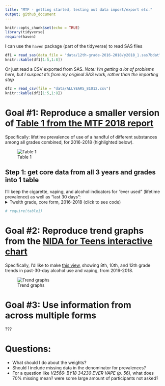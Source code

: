 ```yaml
---
title: "MTF - getting started, testing out data import/export etc."
output: github_document
---
```


```r
knitr::opts_chunk$set(echo = TRUE)
library(tidyverse)
require(haven)
```

I can use the `haven` package (part of the tidyverse) to read SAS files
```r
df1 = read_sas(data_file = "data/12th-grade-2016-2018/y2018_1.sas7bdat")
knitr::kable(df1[1:5,1:8])
```

Or just read a CSV exported from SAS.
*Note: I'm getting a lot of problems here, but I suspect it's from my original SAS work, rather than the importing step*
```r
df2 = read_csv(file = "data/ALLYEARS_81012.csv")
knitr::kable(df2[1:5,1:8])
```

# Goal #1: Reproduce a smaller version of [Table 1 from the MTF 2018 report](http://www.monitoringthefuture.org//pubs/monographs/mtf-overview2018.pdf#page=59&zoom=100,0,0)

Specifically: lifetime prevalence of use of a handful of different substances among all grades combined, for 2016-2018 (highlighted below).

![Table 1](images/Table1.png)


## Step 1: get core data from all 3 years and grades into 1 table

I'll keep the cigarette, vaping, and alcohol indicators for "ever used" (lifetime prevalence) as well as "last 30 days":
<details>
<summary>Twelth grade, core form, 2016-2018 (click to see code)</summary>
```r
twelve_core = function(year) {
  path = paste("data/12th-grade-2016-2018/y", year, "_1.sas7bdat", sep = "")
  
  basic_set = read_sas(data_file = path) %>% 
    select(.,
           id = RESPONDENT_ID,
           year = V1,
           sex = V2150,
           cig_ever = V2101,
           cig_month = V2102,
           alc_lifetime = V2104,
           alc_month = V2106,
           alc_drunk_lifetime = V2020,
           weight = ARCHIVE_WT,
           ) %>% 
    mutate(.,
           grade = 12,
           sex = recode_factor(sex, "1" = "Male", "2" = "Female", "-9" = NA_character_),
           cig_ever = recode_factor(cig_ever, "1" = "No", "-9" = NA_character_, .default = "Yes"),
           cig_month = recode_factor(cig_month, "1" = "No", "-9" = NA_character_, .default = "Yes"),
           alc_lifetime = recode_factor(alc_lifetime, "1" = "No", "-9" = NA_character_, .default = "Yes"),
           alc_month = recode_factor(alc_month, "1" = "No", "-9" = NA_character_, .default = "Yes"),
           alc_drunk_lifetime = recode_factor(alc_drunk_lifetime, "1" = "No", "-9" = NA_character_, .default = "Yes")
           )
  
  if (year >= 2017) { # the year they added in more nuanced vaping questions
    vaping_data = read_sas(data_file = path) %>% 
     select(.,
           id = RESPONDENT_ID,
           vape_ever = V2566,
           vape_nic_lifetime = V2567,
           vape_nic_month = V2569,
           vape_mj_lifetime = V2570,
           vape_mj_month = V2572,
           vape_flav_lifetime = V2573,
           vape_flav_month = V2575
          ) %>% 
      mutate(.,
           vape_ever = recode_factor(vape_ever, "0" = "No", "1" = "Yes", "-9" = NA_character_),
           vape_nic_lifetime = recode_factor(vape_nic_lifetime, "1" = "No", "-9" = NA_character_, .default = "Yes"),
           vape_nic_month = recode_factor(vape_nic_month, "1" = "No", "-9" = NA_character_, .default = "Yes"),
           vape_mj_lifetime = recode_factor(vape_mj_lifetime, "1" = "No", "-9" = NA_character_, .default = "Yes"),
           vape_mj_month = recode_factor(vape_mj_month, "1" = "No", "-9" = NA_character_, .default = "Yes"),
           vape_flav_lifetime = recode_factor(vape_flav_lifetime, "1" = "No", "-9" = NA_character_, .default = "Yes"),
           vape_flav_month = recode_factor(vape_flav_month, "1" = "No", "-9" = NA_character_, .default = "Yes")
           ) %>% 
      mutate(., vape_any_month = as.factor(if_else(
                 (vape_nic_month == "Yes" | vape_mj_month == "Yes" | vape_flav_month == "Yes"), "Yes", "No")
                )
              )
  } else {
    vaping_data = read_sas(data_file = path) %>% 
     select(.,
           id = RESPONDENT_ID,
           vape_ever = V2551,
           vape_any_month = V2552
          ) %>% 
      mutate(.,
           vape_ever = recode_factor(vape_ever, "1" = "No", "-9" = NA_character_, .default = "Yes"),
           vape_nic_lifetime = as.factor(NA),
           vape_nic_month = as.factor(NA),
           vape_mj_lifetime = as.factor(NA),
           vape_mj_month = as.factor(NA),
           vape_flav_lifetime = as.factor(NA),
           vape_flav_month = as.factor(NA),
           vape_any_month = recode_factor(vape_any_month, "1" = "No", "-9" = NA_character_, .default = "Yes")
           )
  }
  output = full_join(basic_set, vaping_data, by = "id")
  
  output
}

combined = tibble()
for (year in 2016:2018) {
  # need to sort alphabetically before binding rows (or find a way to combine data frames vertically, by comlumn name)
  one_year = twelve_core(year) %>% select(sort(current_vars()))
  
  # bind_rows() changes factor columns into characters if the factors don't match up, so I used rbind instead.
  combined = rbind(combined, one_year)
}

knitr::kable(head(combined))
summary(combined[, c(1, 2, 8, 9, 10, 11)])
```
</details>


```r
# require(table1)
```



# Goal #2: Reproduce trend graphs from the [NIDA for Teens interactive chart](https://teens.drugabuse.gov/teachers/stats-and-trends-teen-drug-use)

Specifically, I'd like to make [this view](https://public.tableau.com/shared/JF2B545PM?:display_count=y&:origin=viz_share_link&:embed=y), showing 8th, 10th, and 12th grade trends in past-30-day alcohol use and vaping, from 2016-2018.

![Trend graphs](images/TableauTrends.png)


# Goal #3: Use information from across multiple forms

???

# Questions:
* What should I do about the weights?
* Should I include missing data in the denominator for prevalences?
* For a question like *V2566: BY18 34230 EVER VAPE (p. 56)*, what does 70% missing mean? were some large amount of participants not asked? 